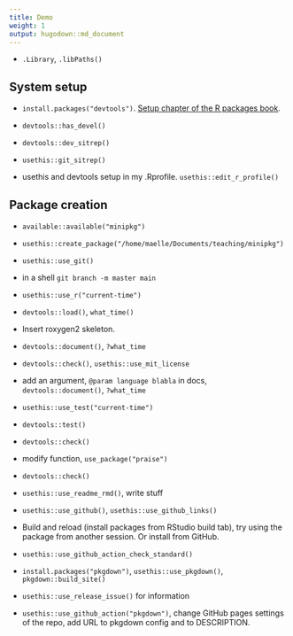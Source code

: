 ```yaml
---
title: Demo
weight: 1
output: hugodown::md_document
---
```


* `.Library`, `.libPaths()`

## System setup

* `install.packages("devtools")`. [Setup chapter of the R packages book](https://r-pkgs.org/setup.html).

* `devtools::has_devel()`

* `devtools::dev_sitrep()`

* `usethis::git_sitrep()`

* usethis and devtools setup in my .Rprofile. `usethis::edit_r_profile()`

## Package creation

* `available::available("minipkg")`

* `usethis::create_package("/home/maelle/Documents/teaching/minipkg")`

* `usethis::use_git()`

* in a shell `git branch -m master main`

* `usethis::use_r("current-time")`

* `devtools::load()`, `what_time()`

* Insert roxygen2 skeleton.

* `devtools::document()`, `?what_time`

* `devtools::check()`, `usethis::use_mit_license` 

* add an argument, `@param language blabla` in docs, `devtools::document()`, `?what_time`

* `usethis::use_test("current-time")`

* `devtools::test()`

* `devtools::check()`

*  modify function, `use_package("praise")`

* `devtools::check()`

* `usethis::use_readme_rmd()`, write stuff

* `usethis::use_github()`,  `usethis::use_github_links()`

* Build and reload (install packages from RStudio build tab), try using the package from another session. Or install from GitHub.

* `usethis::use_github_action_check_standard()`

* `install.packages("pkgdown")`, `usethis::use_pkgdown()`, `pkgdown::build_site()`

* `usethis::use_release_issue()` for information

* `usethis::use_github_action("pkgdown")`, change GitHub pages settings of the repo, add URL to pkgdown config and to DESCRIPTION.
